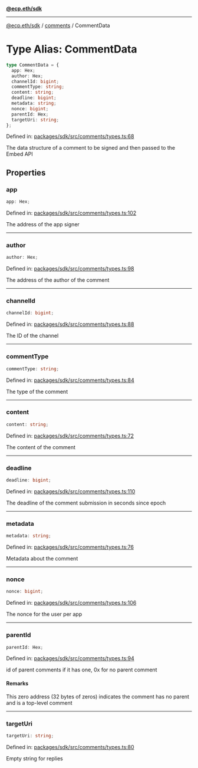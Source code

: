 [**@ecp.eth/sdk**](../../index.mdx)

***

[@ecp.eth/sdk](/sdk-reference/index.mdx) / [comments](/sdk-reference/comments/index.mdx) / CommentData

# Type Alias: CommentData

```ts
type CommentData = {
  app: Hex;
  author: Hex;
  channelId: bigint;
  commentType: string;
  content: string;
  deadline: bigint;
  metadata: string;
  nonce: bigint;
  parentId: Hex;
  targetUri: string;
};
```

Defined in: [packages/sdk/src/comments/types.ts:68](https://github.com/ecp-eth/comments-monorepo/blob/main/packages/sdk/src/comments/types.ts#L68)

The data structure of a comment to be signed and then passed to the Embed API

## Properties

### app

```ts
app: Hex;
```

Defined in: [packages/sdk/src/comments/types.ts:102](https://github.com/ecp-eth/comments-monorepo/blob/main/packages/sdk/src/comments/types.ts#L102)

The address of the app signer

***

### author

```ts
author: Hex;
```

Defined in: [packages/sdk/src/comments/types.ts:98](https://github.com/ecp-eth/comments-monorepo/blob/main/packages/sdk/src/comments/types.ts#L98)

The address of the author of the comment

***

### channelId

```ts
channelId: bigint;
```

Defined in: [packages/sdk/src/comments/types.ts:88](https://github.com/ecp-eth/comments-monorepo/blob/main/packages/sdk/src/comments/types.ts#L88)

The ID of the channel

***

### commentType

```ts
commentType: string;
```

Defined in: [packages/sdk/src/comments/types.ts:84](https://github.com/ecp-eth/comments-monorepo/blob/main/packages/sdk/src/comments/types.ts#L84)

The type of the comment

***

### content

```ts
content: string;
```

Defined in: [packages/sdk/src/comments/types.ts:72](https://github.com/ecp-eth/comments-monorepo/blob/main/packages/sdk/src/comments/types.ts#L72)

The content of the comment

***

### deadline

```ts
deadline: bigint;
```

Defined in: [packages/sdk/src/comments/types.ts:110](https://github.com/ecp-eth/comments-monorepo/blob/main/packages/sdk/src/comments/types.ts#L110)

The deadline of the comment submission in seconds since epoch

***

### metadata

```ts
metadata: string;
```

Defined in: [packages/sdk/src/comments/types.ts:76](https://github.com/ecp-eth/comments-monorepo/blob/main/packages/sdk/src/comments/types.ts#L76)

Metadata about the comment

***

### nonce

```ts
nonce: bigint;
```

Defined in: [packages/sdk/src/comments/types.ts:106](https://github.com/ecp-eth/comments-monorepo/blob/main/packages/sdk/src/comments/types.ts#L106)

The nonce for the user per app

***

### parentId

```ts
parentId: Hex;
```

Defined in: [packages/sdk/src/comments/types.ts:94](https://github.com/ecp-eth/comments-monorepo/blob/main/packages/sdk/src/comments/types.ts#L94)

id of parent comments if it has one, 0x for no parent comment

#### Remarks

This zero address (32 bytes of zeros) indicates the comment has no parent and is a top-level comment

***

### targetUri

```ts
targetUri: string;
```

Defined in: [packages/sdk/src/comments/types.ts:80](https://github.com/ecp-eth/comments-monorepo/blob/main/packages/sdk/src/comments/types.ts#L80)

Empty string for replies
